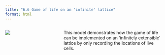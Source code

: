 ```yaml
---
title: "6.6 Game of life on an 'infinite' lattice"
format: html
---
```


:::: {.columns}
::: {.column width=35%}
[![](6.6-infinite-life.png)](6.6-infinite-life.nlogo)
:::

::: {.column width=65%}
This model demonstrates how the game of life can be implemented on an ‘infinitely extensible’ lattice by only recording the locations of live cells.
:::
::::